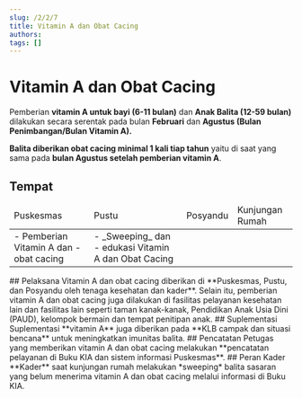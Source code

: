 ```yaml
---
slug: /2/2/7
title: Vitamin A dan Obat Cacing
authors: 
tags: []
---
```


# Vitamin A dan Obat Cacing
Pemberian **vitamin A untuk bayi (6-11 bulan)** dan **Anak Balita (12-59 bulan)** dilakukan secara serentak pada bulan **Februari** dan **Agustus (Bulan Penimbangan/Bulan Vitamin A).**

**Balita diberikan obat cacing minimal 1 kali tiap tahun** yaitu di saat yang sama pada **bulan Agustus setelah pemberian vitamin A**.

## Tempat
<table>
  <thead>
    <tr>
      <td>Puskesmas</td>
      <td>Pustu</td>
      <td>Posyandu</td>
      <td>Kunjungan Rumah</td>
    </tr>
  </thead>
  <tbody>
    <tr>
      <td colSpan={3}>
      - Pemberian Vitamin A dan
      - obat cacing
      </td>
      <td>
      - _Sweeping_ dan
      - edukasi Vitamin A dan Obat Cacing
      </td>
    </tr>
  </tbody>
</table>
## Pelaksana
Vitamin A dan obat cacing diberikan di **Puskesmas, Pustu, dan Posyandu oleh tenaga kesehatan dan kader**. Selain itu, pemberian vitamin A dan obat cacing juga dilakukan di fasilitas pelayanan kesehatan lain dan fasilitas lain seperti taman kanak-kanak, Pendidikan Anak Usia Dini (PAUD), kelompok bermain dan tempat penitipan anak.
## Suplementasi
Suplementasi **vitamin A** juga diberikan pada **KLB campak dan situasi bencana** untuk meningkatkan imunitas balita.
## Pencatatan
Petugas yang memberikan vitamin A dan obat cacing melakukan **pencatatan pelayanan di Buku KIA dan sistem informasi Puskesmas**.
## Peran Kader
**Kader** saat kunjungan rumah melakukan *sweeping* balita sasaran yang belum menerima vitamin A dan obat cacing melalui informasi di Buku KIA.



